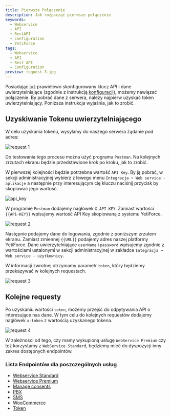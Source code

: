 ```yaml
---
title: Pierwsze Połączenie
description: Jak rozpocząć pierwsze połączenie
keywords:
  - Webservice
  - API
  - RestAPI
  - configuration
  - YetiForce
tags:
  - Webservice
  - API
  - Rest API
  - Configuration
preview: request-3.jpg
---
```


Posiadając już prawidłowo skonfigurowany klucz API i dane uwierzytelniające (zgodnie z instrukcją [konfiguracji](/developer-guides/api/config)), możemy nawiązać połączenie. By pobrać dane z serwera, należy najpierw uzyskać token uwierzytelniający. Poniższa instrukcja wyjaśnia, jak to zrobić.

## Uzyskiwanie Tokenu uwierzytelniającego

W celu uzyskania tokenu, wysyłamy do naszego serwera żądanie pod adres:

![request 1](request-1.jpg)

Do testowania tego procesu można użyć programu `Postman`. Na kolejnych zrzutach ekranu będzie przedstawione krok po kroku, jak to zrobić.

W pierwszej kolejności będzie potrzebna wartość `API Key`. By ją pobrać, w sekcji administracyjnej wybierz z lewego menu `Integracja ➞ Web service - aplikacje` a następnie przy interesującym cię kluczu naciśnij przycisk <kbd><i class="fa-solid fa-copy"></i></kbd> by skopiować jego wartość.

![api_key](api_key.jpg)

W programie `Postman` dodajemy nagłówek `X-API-KEY`. Zamiast wartości `{{APi-KEY}}` wpisujemy wartość API Key skopiowaną z systemu YetiForce.

![request 2](request-2.jpg)

Następnie podajemy dane do logowania, zgodnie z poniższym zrzutem ekranu. Zamiast zmiennej `{{URL}}` podajemy adres naszej platformy YetiForce. Dane uwierzytelniające `userName` i `password` wpisujemy zgodnie z wartościami ustalonymi w sekcji administracyjnej w zakładce `Integracja ➞ Web service - użytkownicy`.

W informacji zwrotnej otrzymamy parametr `token`, który będziemy przekazywać w kolejnych requestach.

![request 3](request-3.jpg)

## Kolejne requesty

Po uzyskaniu wartości `token`, możemy przejść do odpytywania API o interesujące nas dane. W tym celu do kolejnych requestów dodajemy nagłówek `x-token` z wartością uzyskanego tokena.

![request 4](request-4.jpg)

W zależności od tego, czy mamy wykupioną usługę `WebService Premium` czy też korzystamy z `WebService Standard`, będziemy mieć do dyspozycji inny zakres dostępnych endpointów.

### Lista Endpointów dla poszczególnych usług

<!-- markdown-link-check-disable -->

- [Webservice Standard](/developer-guides/api/WebserviceStandard)
- [Webservice Premium](/developer-guides/api/WebservicePremium)
- [Manage consents](/developer-guides/api/ManageConsents)
- [PBX](/developer-guides/api/PBX)
- [SMS](developer-guides/api/SMS)
- [WooCommerce](/developer-guides/api/WooCommerce)
- [Token](/developer-guides/api/Token)

<!-- markdown-link-check-enable -->
